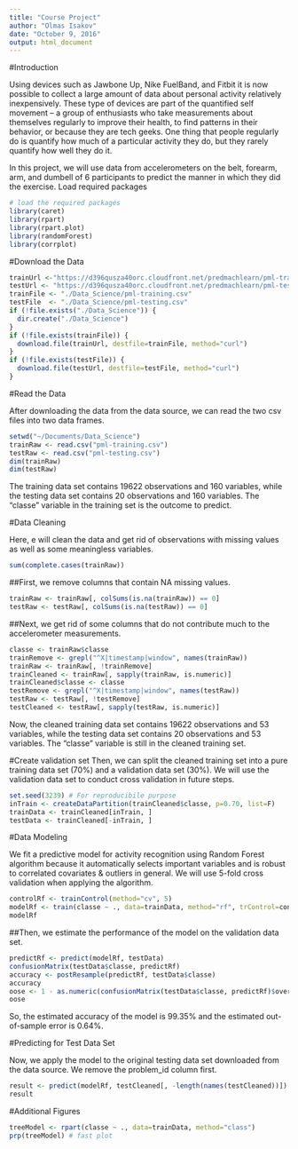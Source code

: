 ```yaml
---
title: "Course Project"
author: "Olmas Isakov"
date: "October 9, 2016"
output: html_document
---
```


#Introduction

Using devices such as Jawbone Up, Nike FuelBand, and Fitbit it is now possible to collect a large amount of data about personal activity relatively inexpensively. These type of devices are part of the quantified self movement – a group of enthusiasts who take measurements about themselves regularly to improve their health, to find patterns in their behavior, or because they are tech geeks. One thing that people regularly do is quantify how much of a particular activity they do, but they rarely quantify how well they do it.

In this project, we will use data from accelerometers on the belt, forearm, arm, and dumbell of 6 participants to predict the manner in which they did the exercise.
Load required packages
```r
# load the required packages
library(caret)
library(rpart)
library(rpart.plot)
library(randomForest)
library(corrplot)
```
#Download the Data

```r
trainUrl <-"https://d396qusza40orc.cloudfront.net/predmachlearn/pml-training.csv"
testUrl <- "https://d396qusza40orc.cloudfront.net/predmachlearn/pml-testing.csv"
trainFile <- "./Data_Science/pml-training.csv"
testFile  <- "./Data_Science/pml-testing.csv"
if (!file.exists("./Data_Science")) {
  dir.create("./Data_Science")
}
if (!file.exists(trainFile)) {
  download.file(trainUrl, destfile=trainFile, method="curl")
}
if (!file.exists(testFile)) {
  download.file(testUrl, destfile=testFile, method="curl")
}
``` 

#Read the Data

After downloading the data from the data source, we can read the two csv files into two data frames.
```r
setwd("~/Documents/Data_Science")
trainRaw <- read.csv("pml-training.csv")
testRaw <- read.csv("pml-testing.csv")
dim(trainRaw)
dim(testRaw)
```

The training data set contains 19622 observations and 160 variables, while the testing data set contains 20 observations and 160 variables. The "classe" variable in the training set is the outcome to predict.

#Data Cleaning

Here, e will clean the data and get rid of observations with missing values as well as some meaningless variables.
```r
sum(complete.cases(trainRaw))
```
##First, we remove columns that contain NA missing values.
```r
trainRaw <- trainRaw[, colSums(is.na(trainRaw)) == 0] 
testRaw <- testRaw[, colSums(is.na(testRaw)) == 0] 
```
##Next, we get rid of some columns that do not contribute much to the accelerometer measurements.
```r
classe <- trainRaw$classe
trainRemove <- grepl("^X|timestamp|window", names(trainRaw))
trainRaw <- trainRaw[, !trainRemove]
trainCleaned <- trainRaw[, sapply(trainRaw, is.numeric)]
trainCleaned$classe <- classe
testRemove <- grepl("^X|timestamp|window", names(testRaw))
testRaw <- testRaw[, !testRemove]
testCleaned <- testRaw[, sapply(testRaw, is.numeric)]
```
Now, the cleaned training data set contains 19622 observations and 53 variables, while the testing data set contains 20 observations and 53 variables. The "classe" variable is still in the cleaned training set.

#Create validation set
Then, we can split the cleaned training set into a pure training data set (70%) and a validation data set (30%). We will use the validation data set to conduct cross validation in future steps.
```r
set.seed(3239) # For reproducibile purpose
inTrain <- createDataPartition(trainCleaned$classe, p=0.70, list=F)
trainData <- trainCleaned[inTrain, ]
testData <- trainCleaned[-inTrain, ]
```

#Data Modeling

We fit a predictive model for activity recognition using Random Forest algorithm because it automatically selects important variables and is robust to correlated covariates & outliers in general. We will use 5-fold cross validation when applying the algorithm.
```r
controlRf <- trainControl(method="cv", 5)
modelRf <- train(classe ~ ., data=trainData, method="rf", trControl=controlRf, ntree=250)
modelRf
```
##Then, we estimate the performance of the model on the validation data set.
```r
predictRf <- predict(modelRf, testData)
confusionMatrix(testData$classe, predictRf)
accuracy <- postResample(predictRf, testData$classe)
accuracy
oose <- 1 - as.numeric(confusionMatrix(testData$classe, predictRf)$overall[1])
oose
```
So, the estimated accuracy of the model is 99.35% and the estimated out-of-sample error is 0.64%.

#Predicting for Test Data Set

Now, we apply the model to the original testing data set downloaded from the data source. We remove the problem_id column first.
```r
result <- predict(modelRf, testCleaned[, -length(names(testCleaned))])
result
```

#Additional Figures
```r
treeModel <- rpart(classe ~ ., data=trainData, method="class")
prp(treeModel) # fast plot
```









